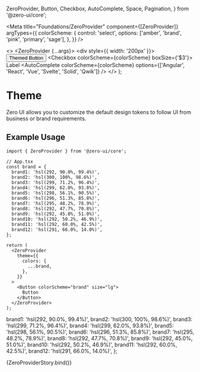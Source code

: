   ZeroProvider,
  Button,
  Checkbox,
  AutoComplete,
  Space,
  Pagination,
} from '@zero-ui/core';

<Meta
  title="Foundations/ZeroProvider"
  component={[ZeroProvider]}
  argTypes={{
    colorScheme: {
      control: 'select',
      options: ['amber', 'brand', 'pink', 'primary', 'sage'],
    },
  }}
/>

  <>
    <ZeroProvider {...args}>
      <div style={{ width: '200px' }}>
        <Space direction="column">
          <Button intent="primary" size="lg" colorScheme={colorScheme}>
            Themed Button
          </Button>
          <Checkbox colorScheme={colorScheme} boxSize={'$3'}>
            Label
          </Checkbox>
          <AutoComplete
            colorScheme={colorScheme}
            options={['Angular', 'React', 'Vue', 'Svelte', 'Solid', 'Qwik']}
          />
          <Pagination
            colorScheme={colorScheme}
            currentPage={6}
            pageSize={10}
            siblingCount={3}
            totalCount={100}
          />
        </Space>
      </div>
    </ZeroProvider>
  </>
);

# Theme

Zero UI allows you to customize the default design tokens to follow UI from business or brand requirements.

## Example Usage

```tsx
import { ZeroProvider } from '@zero-ui/core';

// App.tsx
const brand = {
  brand1: 'hsl(292, 90.0%, 99.4%)',
  brand2: 'hsl(300, 100%, 98.6%)',
  brand3: 'hsl(299, 71.2%, 96.4%)',
  brand4: 'hsl(299, 62.0%, 93.8%)',
  brand5: 'hsl(298, 56.1%, 90.5%)',
  brand6: 'hsl(296, 51.3%, 85.8%)',
  brand7: 'hsl(295, 48.2%, 78.9%)',
  brand8: 'hsl(292, 47.7%, 70.8%)',
  brand9: 'hsl(292, 45.0%, 51.0%)',
  brand10: 'hsl(292, 50.2%, 46.9%)',
  brand11: 'hsl(292, 60.0%, 42.5%)',
  brand12: 'hsl(291, 66.0%, 14.0%)',
};

return (
  <ZeroProvider
    theme={{
      colors: {
        ...brand,
      },
    }}
  >
    <Button colorScheme="brand" size="lg">
      Button
    </Button>
  </ZeroProvider>
);
```

  brand1: 'hsl(292, 90.0%, 99.4%)',
  brand2: 'hsl(300, 100%, 98.6%)',
  brand3: 'hsl(299, 71.2%, 96.4%)',
  brand4: 'hsl(299, 62.0%, 93.8%)',
  brand5: 'hsl(298, 56.1%, 90.5%)',
  brand6: 'hsl(296, 51.3%, 85.8%)',
  brand7: 'hsl(295, 48.2%, 78.9%)',
  brand8: 'hsl(292, 47.7%, 70.8%)',
  brand9: 'hsl(292, 45.0%, 51.0%)',
  brand10: 'hsl(292, 50.2%, 46.9%)',
  brand11: 'hsl(292, 60.0%, 42.5%)',
  brand12: 'hsl(291, 66.0%, 14.0%)',
};

<Canvas columns={2} withSource="close">
  <Story
    name="Theme"
    args={{
      theme: {
        colors: {
          ...brand,
        },
      },
      colorScheme: 'brand',
    }}
  >
    {ZeroProviderStory.bind()}
  </Story>
</Canvas>

<ArgsTable of={ZeroProvider} />
